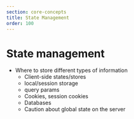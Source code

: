 ```yaml
---
section: core-concepts
title: State Management
order: 100
---
```


# State management

- Where to store different types of information
  - Client-side states/stores
  - local/session storage
  - query params
  - Cookies, session cookies
  - Databases
  - Caution about global state on the server
